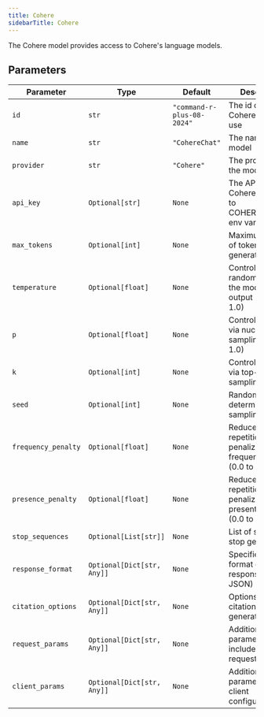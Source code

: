```yaml
---
title: Cohere
sidebarTitle: Cohere
---
```


The Cohere model provides access to Cohere's language models.

## Parameters

| Parameter                       | Type                          | Default                        | Description                                                                                   |
| ------------------------------- | ----------------------------- | ------------------------------ | --------------------------------------------------------------------------------------------- |
| `id`                            | `str`                         | `"command-r-plus-08-2024"`     | The id of the Cohere model to use                                                            |
| `name`                          | `str`                         | `"CohereChat"`                 | The name of the model                                                                         |
| `provider`                      | `str`                         | `"Cohere"`                     | The provider of the model                                                                     |
| `api_key`                       | `Optional[str]`               | `None`                         | The API key for Cohere (defaults to COHERE_API_KEY env var)                                  |
| `max_tokens`                    | `Optional[int]`               | `None`                         | Maximum number of tokens to generate                                                          |
| `temperature`                   | `Optional[float]`             | `None`                         | Controls randomness in the model's output (0.0 to 1.0)                                      |
| `p`                             | `Optional[float]`             | `None`                         | Controls diversity via nucleus sampling (0.0 to 1.0)                                        |
| `k`                             | `Optional[int]`               | `None`                         | Controls diversity via top-k sampling                                                        |
| `seed`                          | `Optional[int]`               | `None`                         | Random seed for deterministic sampling                                                        |
| `frequency_penalty`             | `Optional[float]`             | `None`                         | Reduces repetition by penalizing frequent tokens (0.0 to 1.0)                               |
| `presence_penalty`              | `Optional[float]`             | `None`                         | Reduces repetition by penalizing present tokens (0.0 to 1.0)                                |
| `stop_sequences`                | `Optional[List[str]]`         | `None`                         | List of strings that stop generation                                                          |
| `response_format`               | `Optional[Dict[str, Any]]`    | `None`                         | Specifies the format of the response (e.g., JSON)                                            |
| `citation_options`              | `Optional[Dict[str, Any]]`    | `None`                         | Options for citation generation                                                               |
| `request_params`                | `Optional[Dict[str, Any]]`    | `None`                         | Additional parameters to include in the request                                               |
| `client_params`                 | `Optional[Dict[str, Any]]`    | `None`                         | Additional parameters for client configuration                                                |